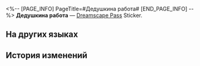 <%-- [PAGE_INFO]
PageTitle=#Дедушкина работа#
[END_PAGE_INFO] --%>
{{Предмет Инфобокс
|id          = 223353
|Изображение = Dreamscape Pass Sticker Дедушкина работа.png
|Тип         = Dreamscape Pass Sticker
|Тип2        = Чьё-то прошлое Stickers
|Инвентарь   = 
|Редкость    = 4
|Эффект      = 
|Описание    = Пронумерованные наклейки, используемые для украшения дневника сновидений. Бывают самыми разными.
|Источник1   = [[Прикоснитесь к чьим-то воспоминаниям о часах...]]
}}
{{Описание|Может, не слишком функциональная, зато яркая и запоминающаяся.}}
'''Дедушкина работа''' — [[Dreamscape Pass]] Sticker.

==На других языках==
{{На других языках
|en   = Grandpa's Work
|zhs  = 爷爷的作品
|zht  = 爺爺的作品
|ja   = おじいちゃんの作品
|ko   = 할아버지의 작품
|es   = La obra del abuelo
|fr   = L'œuvre de Grand-père
|ru   = Дедушкина работа
|th   = ผลงานของคุณปู่
|vi   = Tác Phẩm Của Ông
|de   = Großvaters Arbeit
|id   = Karya Kakek
|pt   = Trabalho do Vovô
}}

==История изменений==
{{История изменений|3.5}}